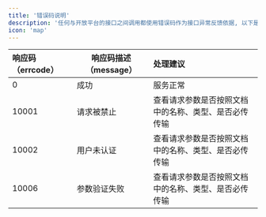 ```yaml
---
title: '错误码说明'
description: '任何与开放平台的接口之间调用都使用错误码作为接口异常反馈依据, 以下是所有状态码, 请开发人员留意。'
icon: 'map'
---
```


| 响应码（errcode） | 响应码描述（message） | 处理建议 |
| :--- | ---- | :---- |
| 0  | 	成功  |	服务正常 |
| 10001  | 	请求被禁止  |	查看请求参数是否按照文档中的名称、类型、是否必传传输 |
| 10002  | 	用户未认证  |	查看请求参数是否按照文档中的名称、类型、是否必传传输 |
| 10006  | 	参数验证失败  |	查看请求参数是否按照文档中的名称、类型、是否必传传输 |
